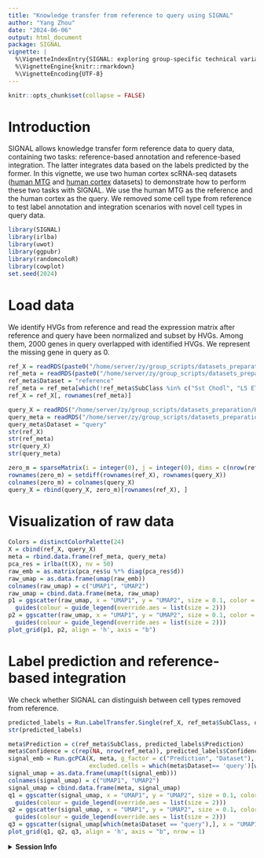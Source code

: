```yaml
---
title: "Knowledge transfer from reference to query using SIGNAL"
author: "Yang Zhou"
date: "2024-06-06"
output: html_document
package: SIGNAL
vignette: |
  %\VignetteIndexEntry{SIGNAL: exploring group-specific technical variation patterns of single-cell data}
  %\VignetteEngine{knitr::rmarkdown}
  %\VignetteEncoding{UTF-8}
---
```


```r
knitr::opts_chunk$set(collapse = FALSE)
```

# Introduction

SIGNAL allows knowledge transfer form reference data to query data, containing two tasks: reference-based annotation and reference-based integration. The latter integrates data based on the labels predicted by the former. In this vignette, we use two human cortex scRNA-seq datasets ([human MTG](https://doi.org/10.1101/2022.09.20.508736) and [human cortex](https://www.science.org/doi/10.1126/science.adf2359) datasets) to demonstrate how to perform these two tasks with SIGNAL. We use the human MTG as the reference and the human cortex as the query. We removed some cell type from reference to test label annotation and integration scenarios with novel cell types in query data.

```r
library(SIGNAL)
library(irlba)
library(uwot)
library(ggpubr)
library(randomcoloR)
library(cowplot)
set.seed(2024)
```

# Load data

We identify HVGs from reference and read the expression matrix after reference and query have been normalized and subset by HVGs. Among them, 2000 genes in query overlapped with identified HVGs. We represent the missing gene in query as 0.

```r
ref_X = readRDS(paste0("/home/server/zy/group_scripts/datasets_preparation/Human_MTG/X.rds"))
ref_meta = readRDS(paste0("/home/server/zy/group_scripts/datasets_preparation/Human_MTG/meta.rds"))[, c("Batch", "SubClass")]
ref_meta$Dataset = "reference"
ref_meta = ref_meta[which(!ref_meta$SubClass %in% c("Sst Chodl", "L5 ET", "Endothelial", "L4 IT", "Oligodendrocyte", "L2/3 IT")), ]
ref_X = ref_X[, rownames(ref_meta)]

query_X = readRDS("/home/server/zy/group_scripts/datasets_preparation/Human_cortex/new_X.rds")
query_meta = readRDS("/home/server/zy/group_scripts/datasets_preparation/Human_cortex/meta.rds")[, c("Batch", "SubClass")]
query_meta$Dataset = "query"
str(ref_X)
str(ref_meta)
str(query_X)
str(query_meta)

zero_m = sparseMatrix(i = integer(0), j = integer(0), dims = c(nrow(ref_X) - nrow(query_X), ncol(query_X)))
rownames(zero_m) = setdiff(rownames(ref_X), rownames(query_X))
colnames(zero_m) = colnames(query_X)
query_X = rbind(query_X, zero_m)[rownames(ref_X), ]
```

# Visualization of raw data

```r
Colors = distinctColorPalette(24)
X = cbind(ref_X, query_X)
meta = rbind.data.frame(ref_meta, query_meta)
pca_res = irlba(t(X), nv = 50)
raw_emb = as.matrix(pca_res$u %*% diag(pca_res$d))
raw_umap = as.data.frame(umap(raw_emb))
colnames(raw_umap) = c("UMAP1", "UMAP2")
raw_umap = cbind.data.frame(meta, raw_umap)
p1 = ggscatter(raw_umap, x = "UMAP1", y = "UMAP2", size = 0.1, color = "Dataset", palette = c("#196534", "#9ED089"), legend = "right") + 
  guides(colour = guide_legend(override.aes = list(size = 2)))
p2 = ggscatter(raw_umap, x = "UMAP1", y = "UMAP2", size = 0.1, color = "SubClass", palette = Colors, legend = "right") + 
  guides(colour = guide_legend(override.aes = list(size = 2)))
plot_grid(p1, p2, align = 'h', axis = "b")
```

# Label prediction and reference-based integration

We check whether SIGNAL can distinguish between cell types removed from reference.

```r
predicted_labels = Run.LabelTransfer.Single(ref_X, ref_meta$SubClass, query_X)
str(predicted_labels)

meta$Prediction = c(ref_meta$SubClass, predicted_labels$Prediction)
meta$Confidence = c(rep(NA, nrow(ref_meta)), predicted_labels$Confidence)
signal_emb = Run.gcPCA(X, meta, g_factor = c("Prediction", "Dataset"), b_factor = "Batch",
                       excluded.cells = which(meta$Dataset== 'query')[which(predicted_labels$Confidence < 0.8)])
signal_umap = as.data.frame(umap(t(signal_emb)))
colnames(signal_umap) = c("UMAP1", "UMAP2")
signal_umap = cbind.data.frame(meta, signal_umap)
q1 = ggscatter(signal_umap, x = "UMAP1", y = "UMAP2", size = 0.1, color = "Dataset", palette = c("#196534", "#9ED089"), legend = "right") + 
  guides(colour = guide_legend(override.aes = list(size = 2)))
q2 = ggscatter(signal_umap, x = "UMAP1", y = "UMAP2", size = 0.1, color = "SubClass", palette = Colors, legend = "right") + 
  guides(colour = guide_legend(override.aes = list(size = 2)))
q3 = ggscatter(signal_umap[which(meta$Dataset == "query"),], x = "UMAP1", y = "UMAP2", size = 0.1, color = "Confidence", legend = "right") + gradient_color(c("red",  "white", "blue"))
plot_grid(q1, q2, q3, align = 'h', axis = "b", nrow = 1)
```

<details>
  <summary>**Session Info**</summary>
  
```r
sessionInfo()
```

</details>